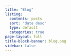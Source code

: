 ```yaml
---
title: "Blog"
listing:
  contents: posts
  sort: "date desc"
  type: default
  categories: true
page-layout: full
title-block-banner: blog.png
sidebar: false
---
```

